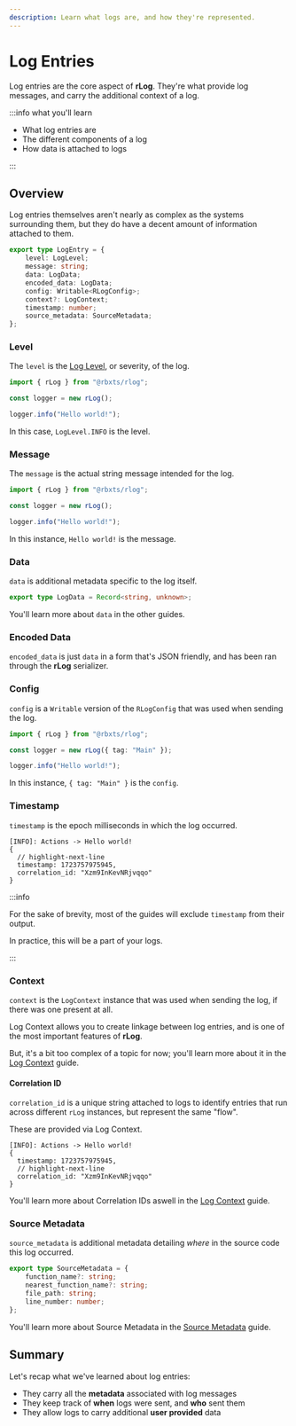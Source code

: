 ```yaml
---
description: Learn what logs are, and how they're represented.
---
```


# Log Entries

Log entries are the core aspect of **rLog**. They're what provide log messages, and carry the additional context of a
log.

:::info what you'll learn

-   What log entries are
-   The different components of a log
-   How data is attached to logs

:::

## Overview

Log entries themselves aren't nearly as complex as the systems surrounding them, but they do have a decent amount of
information attached to them.

```ts
export type LogEntry = {
	level: LogLevel;
	message: string;
	data: LogData;
	encoded_data: LogData;
	config: Writable<RLogConfig>;
	context?: LogContext;
	timestamp: number;
	source_metadata: SourceMetadata;
};
```

### Level

The `level` is the [Log Level](./log-levels.mdx), or severity, of the log.

```ts
import { rLog } from "@rbxts/rlog";

const logger = new rLog();

logger.info("Hello world!");
```

In this case, `LogLevel.INFO` is the level.

### Message

The `message` is the actual string message intended for the log.

```ts
import { rLog } from "@rbxts/rlog";

const logger = new rLog();

logger.info("Hello world!");
```

In this instance, `Hello world!` is the message.

### Data

`data` is additional metadata specific to the log itself.

```ts
export type LogData = Record<string, unknown>;
```

You'll learn more about `data` in the other guides.

### Encoded Data

`encoded_data` is just `data` in a form that's JSON friendly, and has been ran through the **rLog** serializer.

### Config

`config` is a `Writable` version of the `RLogConfig` that was used when sending the log.

```ts
import { rLog } from "@rbxts/rlog";

const logger = new rLog({ tag: "Main" });

logger.info("Hello world!");
```

In this instance, `{ tag: "Main" }` is the `config`.

### Timestamp

`timestamp` is the epoch milliseconds in which the log occurred.

```logs
[INFO]: Actions -> Hello world!
{
  // highlight-next-line
  timestamp: 1723757975945,
  correlation_id: "Xzm9InKevNRjvqqo"
}
```

:::info

For the sake of brevity, most of the guides will exclude `timestamp` from their output.

In practice, this will be a part of your logs.

:::

### Context

`context` is the `LogContext` instance that was used when sending the log, if there was one present at all.

Log Context allows you to create linkage between log entries, and is one of the most important features of **rLog**.

But, it's a bit too complex of a topic for now; you'll learn more about it in the [Log Context](./log-context.mdx)
guide.

#### Correlation ID

`correlation_id` is a unique string attached to logs to identify entries that run across different `rLog` instances, but
represent the same "flow".

These are provided via Log Context.

```logs
[INFO]: Actions -> Hello world!
{
  timestamp: 1723757975945,
  // highlight-next-line
  correlation_id: "Xzm9InKevNRjvqqo"
}
```

You'll learn more about Correlation IDs aswell in the [Log Context](./log-context.mdx) guide.

### Source Metadata

`source_metadata` is additional metadata detailing _where_ in the source code this log occurred.

```ts
export type SourceMetadata = {
	function_name?: string;
	nearest_function_name?: string;
	file_path: string;
	line_number: number;
};
```

You'll learn more about Source Metadata in the [Source Metadata](/advanced/source-metadata.mdx) guide.

## Summary

Let's recap what we've learned about log entries:

-   They carry all the **metadata** associated with log messages
-   They keep track of **when** logs were sent, and **who** sent them
-   They allow logs to carry additional **user provided** data
